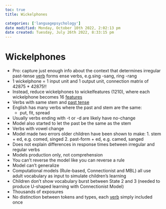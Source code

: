 ```yaml
---
toc: true
title: Wickelphones

categories: ['languagepsychology']
date modified: Monday, October 10th 2022, 2:02:13 pm
date created: Tuesday, July 26th 2022, 8:33:15 pm
---
```


# Wickelphones
- Pro: capture just enough info about the context that determines irregular past-tense [verb](Verb.qmd) forms ense verbs, e.g.sing -sang, ring -rang
- 1 wickelphone = 1 input unit and 1 output unit, connection matrix of 42875 * 42875!!
- Instead, reduce wickelphones to wickelfeatures (1210), where each wickelphone becomes 16 [features](Features.qmd)
- Verbs with same stem and [past tense](past%20tense.qmd)
- English has many verbs where the past and stem are the same:
	- put, fit, spread
- Usually verbs ending with -t or -d are likely have no-change
- Model also started to let the past be the same as the stem
- Verbs with vowel change
- Model made two errors older children have been shown to make: 1. stem + ed, e.g. comed, singed 2. past-form + ed, e.g. camed, sanged
- Does not explain differences in response times between irregular and regular verbs
- Models production only, not comprehension
- You can't reverse the model like you can reverse a rule
- Model can't generalize
- Computational models (Rule-based, Connectionist and MBL) all use adult vocabulary as input to simulate children's learning
- Children don't show vocabulary burst between State 2 and 3 (needed to produce U-shaped learning with Connectionist Model)
- Thousands of exposures
- No distinction between tokens and types, each [verb](Verb.qmd) simply included once



